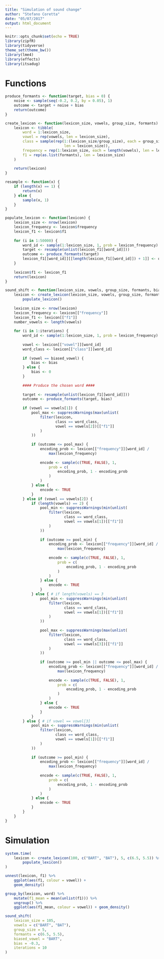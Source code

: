 ```yaml
---
title: "Simulation of sound change"
author: "Stefano Coretta"
date: "05/07/2017"
output: html_document
---
```


```r
knitr::opts_chunk$set(echo = TRUE)
library(zipfR)
library(tidyverse)
theme_set(theme_bw())
library(lme4)
library(effects)
library(itsadug)
```

# Functions

```r
produce_formants <- function(target, bias = 0) {
    noise <- sample(seq(-0.2, 0.2, by = 0.05), 1)
    outcome <- target + noise + bias
    return(outcome)
}
```

```r
create_lexicon <- function(lexicon_size, vowels, group_size, formants) {
    lexicon <- tibble(
        word = 1:lexicon_size,
        vowel = rep(vowels, len = lexicon_size),
        class = sample(rep(1:(lexicon_size/group_size), each = group_size,
                           len = lexicon_size)),
        frequency = rep(1:lexicon_size, each = length(vowels), len = lexicon_size),
        f1 = rep(as.list(formants), len = lexicon_size)
    )
    
    return(lexicon)
}
```

```r
resample <- function(x) {
    if (length(x) == 1) {
        return(x)
    } else {
        sample(x, 1)
    }
}
```

```r
populate_lexicon <- function(lexicon) {
    lexicon_size <- nrow(lexicon)
    lexicon_frequency <- lexicon$frequency
    lexicon_f1 <- lexicon$f1
    
    for (i in 1:50000) {
        word_id <- sample(1:lexicon_size, 1, prob = lexicon_frequency)
        target <- resample(unlist(lexicon_f1[[word_id]]))
        outcome <- produce_formants(target)
        lexicon_f1[[word_id]][[length(lexicon_f1[[word_id]]) + 1]] <- outcome
    }
    
    lexicon$f1 <- lexicon_f1
    return(lexicon)
}
```

```r
sound_shift <- function(lexicon_size, vowels, group_size, formants, biased_vowel, bias, iterations) {
    lexicon <- create_lexicon(lexicon_size, vowels, group_size, formants) %>%
        populate_lexicon()
    
    lexicon_size <- nrow(lexicon)
    lexicon_frequency <- lexicon[["frequency"]]
    lexicon_f1 <- lexicon[["f1"]]
    number_vowels <- length(vowels)
    
    for (i in 1:iterations) {
        word_id <- sample(1:lexicon_size, 1, prob = lexicon_frequency)
        
        vowel <- lexicon[["vowel"]][word_id]
        word_class <- lexicon[["class"]][word_id]
        
        if (vowel == biased_vowel) {
            bias <- bias
        } else {
            bias <- 0
        }
        
        #### Produce the chosen word ####
        
        target <- resample(unlist(lexicon_f1[[word_id]]))
        outcome <- produce_formants(target, bias)
        
        if (vowel == vowels[1]) {
            pool_max <- suppressWarnings(max(unlist(
                filter(lexicon,
                       class == word_class,
                       vowel == vowels[2])[["f1"]]
                )
            ))
            
            if (outcome <= pool_max) {
                encoding_prob <- lexicon[["frequency"]][word_id] /
                    max(lexicon_frequency)
                
                encode <- sample(c(TRUE, FALSE), 1,
                    prob = c(
                        encoding_prob, 1 - encoding_prob
                    )
                )
            } else {
                encode <- TRUE
            }
        } else if (vowel == vowels[2]) {
            if (length(vowels) == 2) {
                pool_min <- suppressWarnings(min(unlist(
                    filter(lexicon,
                           class == word_class,
                           vowel == vowels[1])[["f1"]]
                    )
                ))
                
                if (outcome >= pool_min) {
                    encoding_prob <- lexicon[["frequency"]][word_id] /
                        max(lexicon_frequency)
                    
                    encode <- sample(c(TRUE, FALSE), 1,
                        prob = c(
                            encoding_prob, 1 - encoding_prob
                        )
                    )
                } else {
                    encode <- TRUE
                }
            } else { # if length(vowels) == 3
                pool_min <- suppressWarnings(min(unlist(
                    filter(lexicon,
                           class == word_class,
                           vowel == vowels[1])[["f1"]]
                    )
                ))
                
                pool_max <- suppressWarnings(max(unlist(
                    filter(lexicon,
                           class == word_class,
                           vowel == vowels[3])[["f1"]]
                    )
                ))
                
                if (outcome >= pool_min || outcome <= pool_max) {
                    encoding_prob <- lexicon[["frequency"]][word_id] /
                        max(lexicon_frequency)
                    
                    encode <- sample(c(TRUE, FALSE), 1,
                        prob = c(
                            encoding_prob, 1 - encoding_prob
                        )
                    )
                } else {
                    encode <- TRUE
                }
            }
        } else { # if vowel == vowel[3]
            pool_min <- suppressWarnings(min(unlist(
                filter(lexicon,
                       class == word_class,
                       vowel == vowels[1])[["f1"]]
                )
            ))
            
            if (outcome >= pool_min) {
                encoding_prob <- lexicon[["frequency"]][word_id] /
                    max(lexicon_frequency)
                
                encode <- sample(c(TRUE, FALSE), 1,
                    prob = c(
                        encoding_prob, 1 - encoding_prob
                    )
                )
            } else {
                encode <- TRUE
            }
        }
    }
}
```

# Simulation

```r
system.time(
    lexicon <- create_lexicon(100, c("BART", "BAT"), 5, c(6.5, 5.5)) %>%
        populate_lexicon()
)

unnest(lexicon, f1) %>%
    ggplot(aes(f1, colour = vowel)) +
    geom_density()

group_by(lexicon, word) %>%
    mutate(f1_mean = mean(unlist(f1))) %>%
    ungroup() %>%
    ggplot(aes(f1_mean, colour = vowel)) + geom_density()
```

```r
sound_shift(
    lexicon_size = 105,
    vowels = c("BART", "BAT"),
    group_size = 5,
    formants = c(6.5, 5.5),
    biased_vowel = "BART",
    bias = -0.3,
    iterations = 10
)
```


